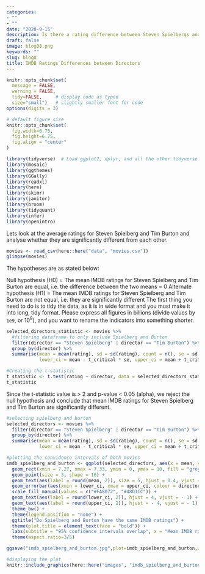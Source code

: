 ```yaml
---
categories:
- ""
- ""
date: "2020-9-15"
description: Is there a rating difference between Steven Spielbergs and Tim Burton?
draft: false
image: blog08.png
keywords: ""
slug: blog8
title: IMDB Ratings Differences between Directors  
---
```



```r
knitr::opts_chunk$set(
  message = FALSE, 
  warning = FALSE, 
  tidy=FALSE,     # display code as typed
  size="small")   # slightly smaller font for code
options(digits = 3)

# default figure size
knitr::opts_chunk$set(
  fig.width=6.75, 
  fig.height=6.75,
  fig.align = "center"
)
```


```r
library(tidyverse)  # Load ggplot2, dplyr, and all the other tidyverse packages
library(mosaic)
library(ggthemes)
library(GGally)
library(readxl)
library(here)
library(skimr)
library(janitor)
library(broom)
library(tidyquant)
library(infer)
library(openintro)
```

Lets look at the average ratings for Steven Spielberg and Tim Burton and analyse whether they are significantly different from each other.


```r

movies <- read_csv(here::here("data", "movies.csv"))
glimpse(movies)

```

The hypotheses are as stated below:

Null hypothesis (H0) = The mean IMDB ratings for Steven Spielberg and Tim Burton are equal, i.e. the difference between the two means = 0 Alternate hypothesis (H1) = The mean IMDB ratings for Steven Spielberg and Tim Burton are not equal, i.e. they are significantly different
 The first thing you need to do is to tidy the data, as it is in wide format and you must make it into long, tidy format. Please express all figures in billions (divide values by `1e9`, or $10^9$), and you want to rename the indicators into something shorter.


```r
selected_directors_statistic <- movies %>% 
  #filtering dataframe to only include Spielberg and Burton
  filter(director == "Steven Spielberg" | director == "Tim Burton") %>% 
  group_by(director) %>% 
  summarise(mean = mean(rating), sd = sd(rating), count = n(), se = sd / sqrt(count), t_critical = qt(0.975, count - 1),
            lower_ci = mean - t_critical * se, upper_ci = mean + t_critical * se, rating = rating) 

#Creating the t-statistic
t_statistic <- t.test(rating ~ director, data = selected_directors_statistic)
t_statistic
```

Since the t-statistic value is > 2 and p-value < 0.05 (alpha), we reject the null hypothesis and conclude that mean IMDB ratings for Steven Spielberg and Tim Burton are significantly different.



```r
#selecting spielberg and burton
selected_directors <- movies %>% 
  filter(director == "Steven Spielberg" | director == "Tim Burton") %>% 
  group_by(director) %>% 
  summarise(mean = mean(rating), sd = sd(rating), count = n(), se = sd / sqrt(count), t_critical = qt(0.975, count - 1),
            lower_ci = mean - t_critical * se, upper_ci = mean + t_critical * se) 

#plotting the convidence intervals of both movies
imdb_spielberg_and_burton <- ggplot(selected_directors, aes(x = mean, y = reorder(director, mean))) +
  geom_rect(xmin = 7.27, xmax = 7.33, ymin = 0, ymax = 10, fill = "grey", aes(alpha = 0.5)) +
  geom_point(size = 3, shape = 16) +
  geom_text(aes(label = round(mean, 2)), size = 5, hjust = 0.4, vjust = -1) +
  geom_errorbar(aes(xmin = lower_ci, xmax = upper_ci, colour = director, fill = director), width = 0.2, size = 1.5) +
  scale_fill_manual(values = c("#FA8072", "#48D1CC")) +
  geom_text(aes(label = round(lower_ci, 2)), hjust = 4, vjust = - 1) +
  geom_text(aes(label = round(upper_ci, 2)), hjust = - 4, vjust = - 1) +
  theme_bw() +
  theme(legend.position = "none") +
  ggtitle("Do Spielberg and Burton have the same IMDB ratings") +
  theme(plot.title = element_text(face = "bold")) +
  labs(subtitle = "95% confidence intervals overlap", x = "Mean IMDB ratings", y = "") +
  theme(aspect.ratio=3/5) 

ggsave("imdb_spielberg_and_burton.jpg",plot=imdb_spielberg_and_burton,width = 10,height = 6, path = here::here("images"))

#displaying the plot
knitr::include_graphics(here::here("images", "imdb_spielberg_and_burton.jpg"))
```




